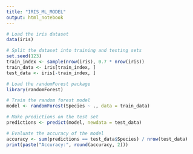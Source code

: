 ```yaml
---
title: "IRIS_ML_MODEL"
output: html_notebook
---
```


```r
# Load the iris dataset
data(iris)

# Split the dataset into training and testing sets
set.seed(123)
train_index <- sample(nrow(iris), 0.7 * nrow(iris))
train_data <- iris[train_index, ]
test_data <- iris[-train_index, ]

# Load the randomForest package
library(randomForest)

# Train the random forest model
model <- randomForest(Species ~ ., data = train_data)

# Make predictions on the test set
predictions <- predict(model, newdata = test_data)

# Evaluate the accuracy of the model
accuracy <- sum(predictions == test_data$Species) / nrow(test_data)
print(paste("Accuracy:", round(accuracy, 2)))


```

